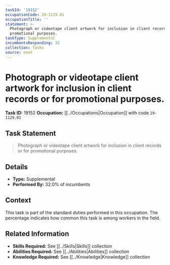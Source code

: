 ```yaml
---
taskId: '19152'
occupationCode: 29-1129.01
occupationTitle: ''
statement: >-
  Photograph or videotape client artwork for inclusion in client records or for
  promotional purposes.
taskType: Supplemental
incumbentsResponding: 32
collection: Tasks
source: onet
---
```

# Photograph or videotape client artwork for inclusion in client records or for promotional purposes.

**Task ID:** 19152
**Occupation:** [[../Occupations|Occupation]] with code `29-1129.01`

## Task Statement

> Photograph or videotape client artwork for inclusion in client records or for promotional purposes.

## Details

- **Type:** Supplemental
- **Performed By:** 32.0% of incumbents

## Context

This task is part of the standard duties performed in this occupation. The percentage indicates how common this task is among workers in the field.

## Related Information

- **Skills Required:** See [[../Skills|Skills]] collection
- **Abilities Required:** See [[../Abilities|Abilities]] collection
- **Knowledge Required:** See [[../Knowledge|Knowledge]] collection
